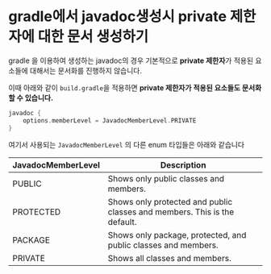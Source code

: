# gradle에서 javadoc생성시 private 제한자에 대한 문서 생성하기

gradle 을 이용하여 생성하는 javadoc의 경우 기본적으로 **private 제한자**가 적용된 요소들에 대해서는 문서화를 진행하지 않습니다.

이때 아래와 같이 `build.gradle`을 적용하면 **private 제한자가 적용된 요소들도 문서화 할 수 있습니다.**

```groovy filename="build.gradle"
javadoc {
    options.memberLevel = JavadocMemberLevel.PRIVATE
}
```

여기서 사용되는 `JavadocMemberLevel` 의 다른 enum 타입들은 아래와 같습니다

| JavadocMemberLevel | Description                                                               |
| ------------------ | ------------------------------------------------------------------------- |
| PUBLIC             | Shows only public classes and members.                                    |
| PROTECTED          | Shows only protected and public classes and members. This is the default. |
| PACKAGE            | Shows only package, protected, and public classes and members.            |
| PRIVATE            | Shows all classes and members.                                            |
